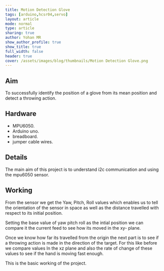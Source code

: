 ```yaml
---
title: Motion Detection Glove 
tags: [arduino,hcsr04,servo]
layout: article
mode: normal
type: article
sharing: true
author: Yohan MR
show_author_profile: true
show_title: true
full_width: false
header: true
cover: /assets/images/blog/thumbnails/Motion Detection Glove.png
---
```


## Aim
To successfully identify the position of a glove from its mean position and detect a throwing action.

## Hardware
- MPU6050.
- Arduino uno.
- breadboard.
- jumper cable wires.

## Details
The main aim of this project is to understand i2c communication and using the mpu6050 sensor.

## Working
From the sensor we get the Yaw, Pitch, Roll values which enables us to tell the orientation  of the sensor in space as well as the distance travelled with respect to its initial position.

Setting the base value of yaw pitch roll as the intial position we can compare it the current feed to see how its moved in the xy- plane.

Once we know how far its travelled from the origin the next part is to see if a throwing action is made in the direction of the target. For this like before we compare values In the xz plane and also the rate of change of these  values to see if the hand is moving fast enough.

This is the basic working of the project.
<EmbedItem url='https://www.youtube.com/embed/uYUHfccAfc4' />
